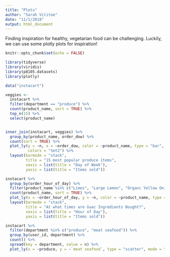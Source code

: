 ```yaml
---
title: "Plots"
author: "Sarah Vititoe"
date: "11/1/2018"
output: html_document
---
```


Finding inspiration for healthy, vegetarian food can be challenging. Luckily, we can use some plotly plots for inspiration!
```r
knitr::opts_chunk$set(echo = FALSE)
```

```r
library(tidyverse)
library(viridis)
library(p8105.datasets)
library(plotly)
```

```r
data("instacart")
```

```r
veggies <-
  instacart %>% 
  filter(department == "produce") %>% 
  count(product_name, sort = TRUE) %>% 
  top_n(15) %>% 
  select(product_name)


inner_join(instacart, veggies) %>% 
  group_by(product_name, order_dow) %>% 
  count(sort = TRUE) %>% 
  plot_ly(y = ~n, x = ~order_dow, color = ~product_name, type = "bar",
          colors = "Set2") %>% 
  layout(barmode = "stack", 
         title = "15 most popular produce items",
         xaxis = list(title = "Day of Week"),
         yaxis = list(title = "Items sold"))
```

```r
instacart %>% 
  group_by(order_hour_of_day) %>% 
  filter(product_name %in% c("Limes", "Large Lemon", "Organc Yellow Onion", "Organic White Onion", "Organic Hass Avocado", "Organic Avocado")) %>% 
  count(product_name, sort = TRUE) %>% 
  plot_ly(x = ~order_hour_of_day, y = ~n, color = ~product_name, type = "scatter", mode = "line") %>% 
  layout(barmode = "stack", 
         title = "At what times are Guac Ingredients Bought?",
         xaxis = list(title = "Hour of Day"),
         yaxis = list(title = "Items sold"))
```

```r
instacart %>% 
  filter(department %in% c("produce", "meat seafood")) %>% 
  group_by(user_id, department) %>%
  count() %>% 
  spread(key = department, value = n) %>% 
  plot_ly(x = ~produce, y = ~`meat seafood`, type = "scatter", mode = "marker")
```

